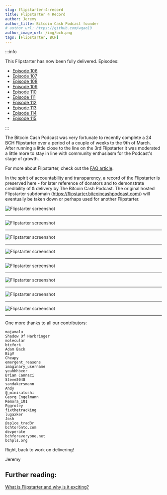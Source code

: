 ```yaml
---
slug: flipstarter-4-record
title: Flipstarter 4 Record
author: Jeremy
author_title: Bitcoin Cash Podcast founder
# author_url: https://github.com/wgao19
author_image_url: /img/bch.png
tags: [Flipstarter, BCH]
---
```



:::info

This Flipstarter has now been fully delivered. Episodes:

- [Episode 106](/episodes/106)
- [Episode 107](/episodes/107)
- [Episode 108](/episodes/108)
- [Episode 109](/episodes/109)
- [Episode 110](/episodes/110)
- [Episode 111](/episodes/111)
- [Episode 112](/episodes/112)
- [Episode 113](/episodes/113)
- [Episode 114](/episodes/114)
- [Episode 115](/episodes/115)

:::

The Bitcoin Cash Podcast was very fortunate to recently complete a 24 BCH Flipstarter over a period of a couple of weeks to the 9th of March. After running a little close to the line on the 3rd Flipstarter it was moderated a little more to stay in line with community enthusiasm for the Podcast's stage of growth.

For more about Flipstarter, check out the [FAQ article](/faqs/Tech/what-is-flipstarter).

In the spirit of accountability and transparency, a record of the Flipstarter is preserved here - for later reference of donators and to demonstrate credibility of & delivery by The Bitcoin Cash Podcast. The original hosted Flipstarter subdomain (https://flipstarter.bitcoincashpodcast.com/) will eventually be taken down or perhaps used for another Flipstarter.

<img src={screenshot1Url} alt="Flipstarter screenshot" />
<hr />
<img src={screenshot2Url} alt="Flipstarter screenshot" />
<hr />
<img src={screenshot3Url} alt="Flipstarter screenshot" />
<hr />
<img src={screenshot4Url} alt="Flipstarter screenshot" />
<hr />
<img src={screenshot5Url} alt="Flipstarter screenshot" />
<hr />
<img src={screenshot6Url} alt="Flipstarter screenshot" />
<hr />
<img src={screenshot7Url} alt="Flipstarter screenshot" />
<hr />
<img src={screenshot8Url} alt="Flipstarter screenshot" />
<hr />

One more thanks to all our contributors:

```
majamalu
Shadow Of Harbringer
molecular
btcfork
Adam Back
BigV
Cheapy
emergent_reasons
imaginary_username
yeahhhbeer
Brian Cannaci
Steve2048
sandakersmann
Andy
@_minisatoshi
Georg Engelmann
Remora_101
Eggroley
fixthetracking
lugaxker
Josh
@sp1ce_trad3r
bchtoronto.com
devperate
bchforeveryone.net
bchpls.org
```

Right, back to work on delivering!

Jeremy

## Further reading:

[What is Flipstarter and why is it exciting?](/faqs/Tech/what-is-flipstarter)

